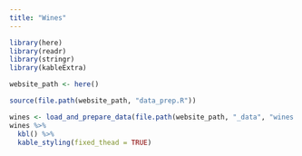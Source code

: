 ```yaml
---
title: "Wines"
---
```


```r
library(here)
library(readr)
library(stringr)
library(kableExtra)

website_path <- here()

source(file.path(website_path, "data_prep.R"))
```

```r
wines <- load_and_prepare_data(file.path(website_path, "_data", "wines.csv"))
wines %>%
  kbl() %>% 
  kable_styling(fixed_thead = TRUE)
```